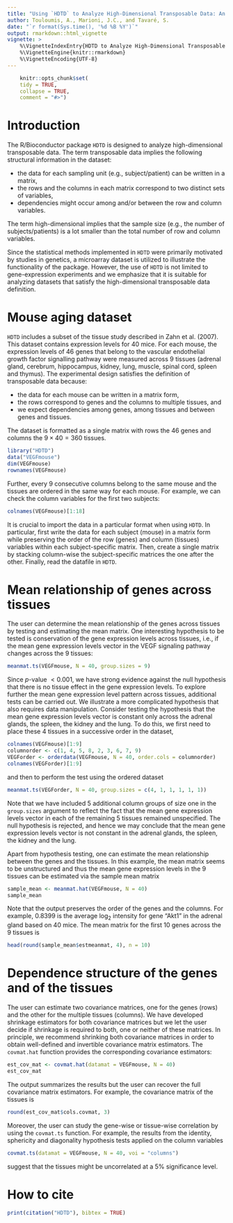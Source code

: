 ```yaml
---
title: "Using `HDTD` to Analyze High-Dimensional Transposable Data: An Application in Genetics"
author: Touloumis, A., Marioni, J.C., and Tavaré, S.
date: "`r format(Sys.time(), '%d %B %Y')`"
output: rmarkdown::html_vignette
vignette: >
    %\VignetteIndexEntry{HDTD to Analyze High-Dimensional Transposable Data}
    %\VignetteEngine{knitr::rmarkdown}
    %\VignetteEncoding{UTF-8}
---
```

```r
    knitr::opts_chunk$set(
    tidy = TRUE,
    collapse = TRUE, 
    comment = "#>")
```

# Introduction
The R/Bioconductor package `HDTD` is designed to analyze high-dimensional transposable data. The term transposable data implies the following structural information in the dataset: 

* the data for each sampling unit (e.g., subject/patient) can be written in a matrix,
* the rows and the columns in each matrix correspond to two distinct sets of variables,
* dependencies might occur among and/or between the row and column variables.

The term high-dimensional implies that the sample size (e.g., the number of subjects/patients) is a lot smaller than the total number of row and column variables.

Since the statistical methods implemented in `HDTD` were primarily motivated by studies in genetics, a microarray dataset is utilized to illustrate the functionality of the package. However, the use of `HDTD` is not limited to gene-expression experiments and we emphasize that it is suitable for analyzing datasets that satisfy the high-dimensional transposable data definition.

# Mouse aging dataset
`HDTD` includes a subset of the tissue study described in Zahn et al. (2007). This dataset contains expression levels for $40$ mice. For each mouse, the expression levels of $46$ genes that belong to the vascular endothelial growth factor signalling pathway were measured across $9$ tissues (adrenal gland, cerebrum, hippocampus, kidney, lung, muscle, spinal cord, spleen and thymus). The experimental design satisfies the definition of transposable data because: 

* the data for each mouse can be written in a matrix form, 
* the rows correspond to genes and the columns to multiple tissues, and 
* we expect dependencies among genes, among tissues and between genes and tissues. 

The dataset is formatted as a single matrix with rows the $46$ genes and columns the $9 \times 40=360$ tissues.

```r
library("HDTD")
data("VEGFmouse")
dim(VEGFmouse)
rownames(VEGFmouse)
```

Further, every 9 consecutive columns belong to the same mouse and the tissues are ordered in the same way for each mouse. For example, we can check the column variables for the first two subjects:

```r
colnames(VEGFmouse)[1:18]
```

It is crucial to import the data in a particular format when using `HDTD`. In particular, first write the data for each subject (mouse) in a matrix form while preserving the order of the row (genes) and column (tissues) variables within each subject-specific matrix. Then, create a single matrix by stacking column-wise the subject-specific matrices the one after the other. Finally, read the datafile in `HDTD`.

# Mean relationship of genes across tissues
The user can determine the mean relationship of the genes across tissues by testing and estimating the mean matrix. One interesting hypothesis to be tested is conservation of the gene expression levels across tissues, i.e., if the mean gene expression levels vector in the VEGF signaling pathway changes across the $9$ tissues:
```r
meanmat.ts(VEGFmouse, N = 40, group.sizes = 9)
```
Since $p$-value $<0.001$, we have strong evidence against the null hypothesis that there is no tissue effect in the gene expression levels. To explore further the mean gene expression level pattern across tissues, additional tests can be carried out. We illustrate a more complicated hypothesis that also requires data manipulation. Consider testing the hypothesis that the mean gene expression levels vector is constant only across the adrenal glands, the spleen, the kidney and the lung. To do this, we first need to place these $4$ tissues in a successive order in the dataset,   
```r
colnames(VEGFmouse)[1:9]
columnorder <- c(1, 4, 5, 8, 2, 3, 6, 7, 9)
VEGForder <- orderdata(VEGFmouse, N = 40, order.cols = columnorder) 
colnames(VEGForder)[1:9]
```
and then to perform the test using the ordered dataset
```r
meanmat.ts(VEGForder, N = 40, group.sizes = c(4, 1, 1, 1, 1, 1))
```
Note that we have included $5$ additional column groups of size one in the `group.sizes` argument to reflect the fact that the mean gene expression levels vector in each of the remaining $5$ tissues remained unspecified. The null hypothesis is rejected, and hence we may conclude that the mean gene expression levels vector is not constant in the adrenal glands, the spleen, the kidney and the lung.

Apart from hypothesis testing, one can estimate the mean relationship between the genes and the tissues. In this example, the mean matrix seems to be unstructured and thus the mean gene expression levels in the $9$ tissues can be estimated via the sample mean matrix 
```r
sample_mean <- meanmat.hat(VEGFmouse, N = 40)
sample_mean
```
Note that the output preserves the order of the genes and the columns. For example, $0.8399$ is the average $\log_2$ intensity for gene "Akt1" in the adrenal gland based on $40$ mice. The mean matrix for the first 10 genes across the $9$ tissues is
```r
head(round(sample_mean$estmeanmat, 4), n = 10)
```

# Dependence structure of the genes and of the tissues
The user can estimate two covariance matrices, one for the genes (rows) and the other for the multiple tissues (columns). We have developed shrinkage estimators for both covariance matrices but we let the user decide if shrinkage is required to both, one or neither of these matrices. In principle, we recommend shrinking both covariance matrices in order to obtain well-defined and invertible covariance matrix estimators. The `covmat.hat` function provides the corresponding covariance estimators: 
```r
est_cov_mat <- covmat.hat(datamat = VEGFmouse, N = 40)
est_cov_mat
```
The output summarizes the results but the user can recover the full covariance matrix estimators. For example, the covariance matrix of the tissues is
```r
round(est_cov_mat$cols.covmat, 3)
```
Moreover, the user can study the gene-wise or tissue-wise correlation by using the `covmat.ts` function. For example, the results from the identity, sphericity and diagonality hypothesis tests applied on the column variables
```r
covmat.ts(datamat = VEGFmouse, N = 40, voi = "columns")
```
suggest that the tissues might be uncorrelated at a $5\%$ significance level. 

# How to cite
```r
print(citation("HDTD"), bibtex = TRUE)
```



